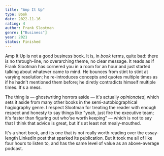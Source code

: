 ```yaml
---
title: "Amp It Up"
type: Book
date: 2022-11-16
rating: 4
author: Frank Slootman
genre: ["Business"]
year: 2021
status: Finished
---
```


Amp It Up is not a good business book. It is, in _book_ terms, quite bad: there is no through-line,
no overarching theme, no clear message. It reads as if Frank Slootman has cornered you in a room for
an hour and just started talking about whatever came to mind. He bounces from stint to stint at varying
resolution; he re-introduces concepts and quotes multiple times as if he hadn't mentioned them before; he
diretly contradicts himself multiple times. It's a mess.

The thing is — ghostwriting horrors aside — it's actually _opinionated_, which sets it aside from many
other books in the semi-autobiographical hagiography genre. I respect Slootman for treating the reader
with enough respect and honesty to say things like "yeah, just fire the executive team; it's faster than
figuring out who'se worth keeping" — which is not to say that I think that advice is great, but it's at
least not mealy-mouthed.

It's a short book, and its one that is not really worth reading over the essay-length LinkedIn post that
sparked its publication. But it took me all of like four hours to listen to, and has the same level of
value as an above-average podcast.

